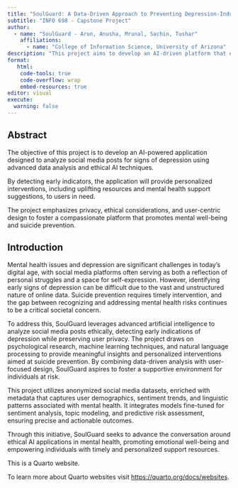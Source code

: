```yaml
---
title: "SoulGuard: A Data-Driven Approach to Preventing Depression-Induced Suicide Through Social Media Analysis"
subtitle: "INFO 698 - Capstone Project"
author:
  - name: "SoulGuard - Arun, Anusha, Mrunal, Sachin, Tushar"
    affiliations: 
      - name: "College of Information Science, University of Arizona"
description: "This project aims to develop an AI-driven platform that ethically analyzes social media posts to identify signs of depression and provides personalized interventions to prevent suicide."
format:
   html:
    code-tools: true
    code-overflow: wrap
    embed-resources: true
editor: visual
execute:
  warning: false
---
```


## Abstract

The objective of this project is to develop an AI-powered application designed to analyze social media posts for signs of depression using advanced data analysis and ethical AI techniques. 

By detecting early indicators, the application will provide personalized interventions, including uplifting resources and mental health support suggestions, to users in need. 

The project emphasizes privacy, ethical considerations, and user-centric design to foster a compassionate platform that promotes mental well-being and suicide prevention.

## Introduction

Mental health issues and depression are significant challenges in today's digital age, with social media platforms often serving as both a reflection of personal struggles and a space for self-expression. However, identifying early signs of depression can be difficult due to the vast and unstructured nature of online data. Suicide prevention requires timely intervention, and the gap between recognizing and addressing mental health risks continues to be a critical societal concern.

To address this, SoulGuard leverages advanced artificial intelligence to analyze social media posts ethically, detecting early indications of depression while preserving user privacy. The project draws on psychological research, machine learning techniques, and natural language processing to provide meaningful insights and personalized interventions aimed at suicide prevention. By combining data-driven analysis with user-focused design, SoulGuard aspires to foster a supportive environment for individuals at risk.

This project utilizes anonymized social media datasets, enriched with metadata that captures user demographics, sentiment trends, and linguistic patterns associated with mental health. It integrates models fine-tuned for sentiment analysis, topic modeling, and predictive risk assessment, ensuring precise and actionable outcomes.

Through this initiative, SoulGuard seeks to advance the conversation around ethical AI applications in mental health, promoting emotional well-being and empowering individuals with timely and personalized support resources.


This is a Quarto website.

To learn more about Quarto websites visit <https://quarto.org/docs/websites>.
